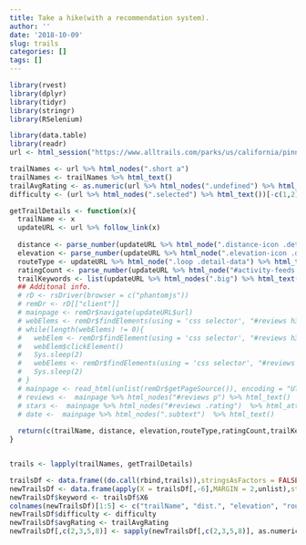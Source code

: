 ```yaml
---
title: Take a hike(with a recommendation system).
author: ''
date: '2018-10-09'
slug: trails
categories: []
tags: []
---
```


```r
library(rvest)
library(dplyr)
library(tidyr)
library(stringr) 
library(RSelenium)
```


```r
library(data.table)
library(readr)
url <- html_session("https://www.alltrails.com/parks/us/california/pinnacles-national-park")

trailNames <- url %>% html_nodes(".short a")
trailNames <- trailNames %>% html_text()
trailAvgRating <- as.numeric(url %>% html_nodes(".undefined") %>% html_attr("title"))[-1]
difficulty <- (url %>% html_nodes(".selected") %>% html_text())[-c(1,2)]

getTrailDetails <- function(x){
  trailName <- x
  updateURL <- url %>% follow_link(x)
  
  distance <- parse_number(updateURL %>% html_node(".distance-icon .detail-data") %>% html_text())
  elevation <- parse_number(updateURL %>% html_node(".elevation-icon .detail-data") %>% html_text())
  routeType <- updateURL %>% html_node(".loop .detail-data") %>% html_text()
  ratingCount <- parse_number(updateURL %>% html_node("#activity-feeds .active a") %>% html_text())
  trailKeywords <- list(updateURL %>% html_nodes(".big") %>% html_text())[]
  ## Additonal info.
  # rD <- rsDriver(browser = c("phantomjs"))
  # remDr <- rD[["client"]]
  # mainpage <- remDr$navigate(updateURL$url)
  # webElems <- remDr$findElements(using = 'css selector', "#reviews h3")
  # while(length(webElems) != 0){
  #   webElem <- remDr$findElement(using = 'css selector', "#reviews h3")
  #   webElem$clickElement()
  #   Sys.sleep(2)
  #   webElems <- remDr$findElements(using = 'css selector', "#reviews h3")
  #   Sys.sleep(2)
  # }
  # mainpage <- read_html(unlist(remDr$getPageSource()), encoding = "UTF-8")
  # reviews <-  mainpage %>% html_nodes("#reviews p") %>% html_text()
  # stars <-  mainpage %>% html_nodes("#reviews .rating")  %>% html_attr("title")
  # date <-  mainpage %>% html_nodes(".subtext")  %>% html_text()
  
  return(c(trailName, distance, elevation,routeType,ratingCount,trailKeywords))
}


trails <- lapply(trailNames, getTrailDetails)

trailsDf <- data.frame((do.call(rbind,trails)),stringsAsFactors = FALSE)
newTrailsDf <- data.frame(apply(X = trailsDf[,-6],MARGIN = 2,unlist),stringsAsFactors = FALSE)
newTrailsDf$keyword <- trailsDf$X6
colnames(newTrailsDf)[1:5] <- c("trailName", "dist.", "elevation", "routeType", "ratingCount")
newTrailsDf$difficulty <- difficulty
newTrailsDf$avgRating <- trailAvgRating
newTrailsDf[,c(2,3,5,8)] <- sapply(newTrailsDf[,c(2,3,5,8)], as.numeric)
```


